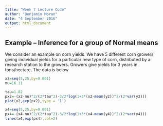 ```yaml
---
title: "Week 7 Lecture Code"
author: "Benjamin Moran"
date: "4 September 2016"
output: html_document
---
```


## Example – Inference for a group of Normal means
We consider an example on corn yields. We have 5 different corn growers giving individual yields for a particular new type of corn, distributed by a research station to the growers. Growers give yields for 3 years in tons/hectare. The data is below


```r
x2=seq(5,25,by=0.001)
mu=16.11

tau=1.82
px2=-(x2-mu)^2/(2*tau^2)-3/2*log(1+3*(x2-mean(y2))^2/(2*var(y2))) 
plot(x2,exp(px2),type = 'l')

x4=seq(5,25,by=0.001) 
px4=-(x4-mu)^2/(2*tau^2)-3/2*log(1+3*(x4-mean(y4))^2/(2*var(y4))) 
lines(x4,exp(px4),col=2)

```

